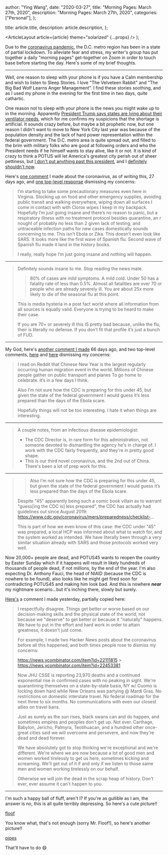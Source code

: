 
  author: "Ying Wang",
  date: "2020-03-27",
  title: "Morning Pages: March 27th, 2020",
  description: "Morning Pages: March 27th, 2020",
  categories: ["Personal"],
};

  title: article.title,
  description: article.description,
};

  <ArticleLayout article={article} theme="solarized" {...props} />
);

Due to the [coronavirus
pandemic](https://en.wikipedia.org/wiki/2019-20_coronavirus_pandemic), the D.C.
metro region has been in a state of partial lockdown. To alleviate fear and
stress, my writer's group has put together a daily "morning pages" get-together
on Zoom in order to touch base before starting the day. Here's some of my brief
thoughts.

---

Well, one reason to sleep with your phone is if you have a Calm membership and
wish to listen to Sleep Stories. I love "The Velveteen Rabbit" and "The Big Bad
Wolf Learns Anger Management". I find these stories soothing, and as I used my
phone in the evening for the first time in two days, quite cathartic.

One reason not to sleep with your phone is the news you might wake up to in the
morning. Apparently [President Trump says states are lying about their
ventilator
needs](https://www.newsweek.com/trump-claims-us-states-dont-need-amount-ventilators-theyre-asking-i-dont-believe-you-need-1494599),
which for me confirms my suspicions that the shortage is artificial. It sounds
crazy before, but maybe a bit prophetic now, but one reason I didn't want to
move to New York City last year was because of the population density and the
lack of hard power representation within the federal government. The D.C. metro
area is quite spread out, and filled to the brim with military folks who are
good at following orders and who the President needs if he himself wants to stay
alive, like it or not. It is kind of crazy to think a POTUS will let America's
greatest city perish out of sheer pettiness, but [I don't put anything past this
president](https://www.vanityfair.com/news/2019/10/bill-taylor-testimony-ukraine-quid-pro-quo),
and I [definitely shouldn't
now](https://www.bloomberg.com/news/articles/2020-03-19/trump-told-governors-to-buy-own-virus-supplies-then-outbid-them).

Here's [one comment](https://news.ycombinator.com/item?id=22453381) I made about
the coronavirus, as of writing this, 27 days ago, and [one top-level
response](https://news.ycombinator.com/item?id=22453530) dismissing my concerns:

> I’m starting to take some precautionary measures even here in Virginia.
> Stocking up on food and other emergency supplies, avoiding public transit
> and walking everywhere, wiping down all surfaces I come in contact with with
> Clorox wipes I keep in my backpack. Hopefully I’m just going insane and
> there’s no reason to panic, but a respiratory illness with no treatment
> protocol besides quarantine, an r nought of probably no less than 2 given
> lack of testing, and untraceable infection paths for new cases domestically
> sounds concerning to me. This isn’t Ebola or Zika. This doesn’t even look
> like SARS. It looks more like the first wave of Spanish flu. Second wave of
> Spanish flu made it land in the history books.
>
> I really, really hope I’m just going insane and nothing will happen.

---

> Definitely sounds insane to me. Stop reading the news mate.
>
> > 80% of cases are mild symptoms. A mild cold. Under 50 has a fatality rate of
> > less than 0.5%. Almost all fatalities are over 70 or people who are already
> > severely ill. You are about 25x more likely to die of the seasonal flu at
> > this point.
>
> This is media hysteria in a post fact world where all information from all
> sources is equally valid. Everyone is trying to be heard to make their case.
>
> If you are 70+ or severely ill this IS pretty bad because, unlike the flu,
> their is literally no defense. If you don’t fit that profile it’s just a
> bunch of FUD.

---

My God, here's [another comment I
made](https://news.ycombinator.com/item?id=22111815) 66 days ago, and two
top-level comments, [here](https://news.ycombinator.com/item?id=22113628) and
[here](https://news.ycombinator.com/item?id=22112475) dismissing my concerns:

> I read on Reddit that Chinese New Year is the largest regularly occurring
> human migration event in the world. Millions of Chinese people gather on
> public transport and planes To go home to celebrate. It’s in a few days I
> think.
>
> Also I’m not sure how the CDC is preparing for this under 45, but given the
> state of the federal government I would guess it’s less prepared than the
> days of the Ebola scare.
>
> Hopefully things will not be too interesting. I hate it when things are
> interesting.

---

> A couple notes, from an infectious disease epidemiologist:
>
> - The CDC Director is, in rare form for this administration, not someone
>   devoted to dismantling the agency he's in charge of. I work with the CDC
>   fairly frequently, and they're in pretty good shape.
> - This is our third novel coronavirus, and the 2nd out of China. There's been
>   a lot of prep work for this.

---

> > Also I’m not sure how the CDC is preparing for this under 45, but given the
> > state of the federal government I would guess it’s less prepared than the
> > days of the Ebola scare.
>
> Despite "45" apparently being such a comic book villain as to warrant
> "guess[ing the CDC is] less prepared", the CDC has actually had guidelines
> out since August 2019:
> https://www.cdc.gov/coronavirus/mers/preparedness/checklist-...
>
> This is part of how we even know of this case: the CDC under "45" was
> prepared, a local HCP was informed about what to watch for, and the system
> worked as intended. We have literally been through a very similar situation
> already with SARS and those protocols worked very well.

Now 20,000+ people are dead, and POTUS45 wants to reopen the country by Easter
Sunday which if it happens will result in likely hundreds of thousands of people
dead, if not millions, by the end of the year. I'm also expecting Dr. Anthony
Fauci, the head of NIAID (because the CDC is nowhere to be found), also looks
like he might get fired soon for contradicting POTUS45 and making him look bad.
And this is nowhere **_near_** my nightmare scenario...but it's inching there,
slowly but surely.

[Here's](https://news.ycombinator.com/item?id=22699560) a comment I made
yesterday, partially copied here:

> I respectfully disagree. Things get better or worse based on our
> decision-making skills and the physical state of the world, not because we
> "deserve" to get better or because it "naturally" happens. We have to put in
> the effort and hard work in order to attain greatness, it doesn't just come.
>
> For example, I made two Hacker News posts about the coronavirus before all
> this happened, and both times people rose to dismiss my concerns:
>
> https://news.ycombinator.com/item?id=22111815 > https://news.ycombinator.com/item?id=22453381
>
> Now JHU CSSE is reporting 23,970 deaths and a continued exponential rise in
> confirmed cases with no peaking in sight. We're quarantining themselves on a
> state-by-state basis, NY w/ Cuomo is locking down hard while New Orleans was
> partying @ Mardi Gras. No restrictions on domestic interstate travel. No
> federal roadmap for the next three to six months. No communications with
> even our closest allies on travel bans.
>
> Just as surely as the sun rises, black swans can and do happen, and
> sometimes empires and peoples don't get up. Not ever. Carthage, Babylon,
> Jericho, Palmyra, Teotihuacan, and a hundred other once-great cities said we
> will overcome and persevere, and now they're dead and dead forever.
>
> We have absolutely got to stop thinking we're exceptional and we're
> different. We're where we are now because a lot of good men and women worked
> tirelessly to get us here, sometimes kicking and screaming. We'll get out of
> it if and only if we listen to those same men and women working tirelessly
> on our behalf.
>
> Otherwise we will join the dead in the scrap heap of history. Don't ever,
> ever assume it can't happen to you.

---

I'm such a happy ball of fluff, aren't I? If you're as gullible as I am, the
answer is no, this is all quite terribly depressing. So here's a cute picture!!

[floof](/img/posts/2020/03/27/morning_pages_2.jpg)

You know what, that's not enough (sorry Mr. Floof!), so here's another picture!!

[pipes](/img/posts/2020/03/27/morning_pages.jpg)

That'll have to do :smile:
